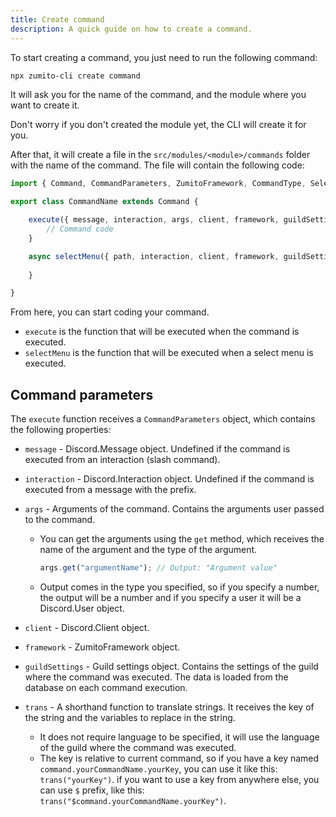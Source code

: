 ```yaml
---
title: Create command
description: A quick guide on how to create a command.
---
```




To start creating a command, you just need to run the following command:

```bash
npx zumito-cli create command
```

It will ask you for the name of the command, and the module where you want to create it.

<Aside>
    Don't worry if you don't created the module yet, the CLI will create it for you.
</Aside>

After that, it will create a file in the `src/modules/<module>/commands` folder with the name of the command.
The file will contain the following code:

```ts
import { Command, CommandParameters, ZumitoFramework, CommandType, SelectMenuParameters } from "zumito-framework";

export class CommandName extends Command {

    execute({ message, interaction, args, client, framework, guildSettings }: CommandParameters): void {
        // Command code
    }

    async selectMenu({ path, interaction, client, framework, guildSettings }: SelectMenuParameters): Promise<void> {
        
    }

}
```

From here, you can start coding your command.
- `execute` is the function that will be executed when the command is executed.
- `selectMenu` is the function that will be executed when a select menu is executed.

## Command parameters

The `execute` function receives a `CommandParameters` object, which contains the following properties:
- `message` - Discord.Message object. Undefined if the command is executed from an interaction (slash command).
- `interaction` - Discord.Interaction object. Undefined if the command is executed from a message with the prefix.
- `args` - Arguments of the command. Contains the arguments user passed to the command.

    - You can get the arguments using the `get` method, which receives the name of the argument and the type of the argument.

        ```ts
        args.get("argumentName"); // Output: "Argument value"
        ```
    - Output comes in the type you specified, so if you specify a number, the output will be a number and if you specify a user it will be a Discord.User object.
- `client` - Discord.Client object.
- `framework` - ZumitoFramework object.
- `guildSettings` - Guild settings object. Contains the settings of the guild where the command was executed. The data is loaded from the database on each command execution.
- `trans` - A shorthand function to translate strings. It receives the key of the string and the variables to replace in the string.
    - It does not require language to be specified, it will use the language of the guild where the command was executed.
    - The key is relative to current command, so if you have a key named `command.yourCommandName.yourKey`, you can use it like this: `trans("yourKey")`. if you want to use a key from anywhere else, you can use `$` prefix, like this: `trans("$command.yourCommandName.yourKey")`.

